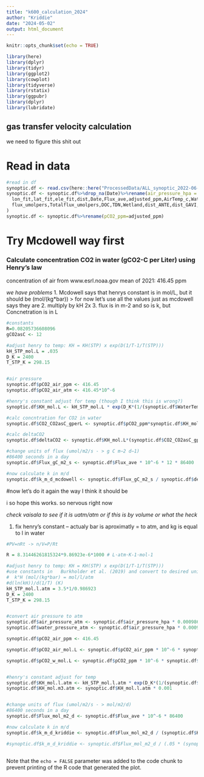 ```yaml
---
title: "k600_calculation_2024"
author: "Kriddie"
date: "2024-05-02"
output: html_document
---
```


```r
knitr::opts_chunk$set(echo = TRUE)

library(here)
library(dplyr) 
library(tidyr) 
library(ggplot2)
library(cowplot)
library(tidyverse)
library(rstatix)
library(ggpubr)
library(dplyr)
library(lubridate)
```

## gas transfer velocity calculation

we need to figure this shit out

# Read in data


```r

#read in df 
synoptic.df <- read.csv(here::here("ProcessedData/ALL_synoptic_2022-06-08.csv"))
synoptic.df <- synoptic.df%>%drop_na(Date)%>%rename(air_pressure_hpa = Total_hPa)%>%select(
  lon_fit,lat_fit,ele_fit,dist,Date,Flux_ave,adjusted_ppm,AirTemp_c,WaterTemp_c,air_pressure_hpa,surface_area,
  flux_umolpers,Totalflux_umolpers,DOC,TDN,Wetland,dist_ANTE,dist_GAVI,dist_COLM,dist_GAVItrib1,dist_GAVItrib2,dist_GAVItrib3,
)
synoptic.df <- synoptic.df%>%rename(pCO2_ppm=adjusted_ppm)
```

# Try Mcdowell way first

### Calculate concentration CO2 in water (gCO2-C per Liter) using Henry's law ###

concentration of air from www.esrl.noaa.gov
mean of 2021: 416.45 ppm


*we have problems*
1. Mcdowell says that henrys constant is in mol/L, but it should be (mol/(kg*bar))
      > for now let's use all the values just as mcdowell says they are
2. multiply by kH 2x
3. flux is in m-2 and so is k, but Concnetration is in L
  

```r

#constants
R=0.08205736608096
gCO2asC <- 12

#adjust henry to temp: KH = KH(STP) x exp(D(1/T-1/T(STP)))
kH_STP_mol.L = .035
D_K = 2400 
T_STP_K = 298.15


#air pressure
synoptic.df$pCO2_air_ppm <- 416.45
synoptic.df$pCO2_air_atm <- 416.45*10^-6

#henry's constant adjust for temp (though I think this is wrong?)
synoptic.df$KH_mol.L <- kH_STP_mol.L * exp(D_K*(1/(synoptic.df$WaterTemp_c+273.15) - 1/T_STP_K))

#calc concntration for CO2 in water
synoptic.df$CO2_CO2asC_gperL <- synoptic.df$pCO2_ppm*synoptic.df$KH_mol.L*12*10^-6

#calc deltaCO2
synoptic.df$deltaCO2 <- synoptic.df$KH_mol.L*(synoptic.df$CO2_CO2asC_gperL - synoptic.df$pCO2_air_atm)

#change units of flux (umol/m2/s - > g C m−2 d−1)
#86400 seconds in a day
synoptic.df$Flux_gC_m2_s <- synoptic.df$Flux_ave * 10^-6 * 12 * 86400

#now calculate k in m/d
synoptic.df$k_m_d_mcdowell <- synoptic.df$Flux_gC_m2_s / synoptic.df$deltaCO2


```


#now let's do it again the way I think it should be

i so hope this works. so nervous right now

*check vaisala to see if it is uatm/atm or if this is by volume or what the heck*


1. fix henry's constant -- actualy bar is aproximatly = to atm, and kg is equal to l in water


```r

#PV=nRt -> n/V=P/Rt

R = 8.31446261815324*9.86923e-6*1000 # L·atm·K-1·mol-1

#adjust henry to temp: KH = KH(STP) x exp(D(1/T-1/T(STP)))
#use constants in  	Burkholder et al. (2019) and convert to desired units
#  k°H (mol/(kg*bar) = mol/l/atm
#d(ln(kH))/d(1/T) (K)
kH_STP_mol.l.atm = 3.5*1/0.986923
D_K = 2400 
T_STP_K = 298.15


#convert air pressure to atm
synoptic.df$air_pressure_atm <- synoptic.df$air_pressure_hpa * 0.0009869233
synoptic.df$water_pressure_atm <- synoptic.df$air_pressure_hpa * 0.0009869233 + 0.000967841

synoptic.df$pCO2_air_ppm <- 416.45

synoptic.df$pCO2_air_mol.L <- synoptic.df$pCO2_air_ppm * 10^-6 * synoptic.df$air_pressure_atm / R / (synoptic.df$AirTemp_c + 273.15)

synoptic.df$pCO2_w_mol.L <- synoptic.df$pCO2_ppm * 10^-6 * synoptic.df$water_pressure_atm / R/ (synoptic.df$WaterTemp_c + 273.15)


#henry's constant adjust for temp
synoptic.df$KH_mol.l.atm <- kH_STP_mol.l.atm * exp(D_K*(1/(synoptic.df$WaterTemp_c+273.15) - 1/T_STP_K))
synoptic.df$KH_mol.m3.atm <- synoptic.df$KH_mol.l.atm * 0.001


#change units of flux (umol/m2/s - > mol/m2/d)
#86400 seconds in a day
synoptic.df$Flux_mol_m2_d <- synoptic.df$Flux_ave * 10^-6 * 86400

#now calculate k in m/d
synoptic.df$k_m_d_kriddie <- synoptic.df$Flux_mol_m2_d / (synoptic.df$KH_mol.l.atm * (synoptic.df$pCO2_w_mol.L - synoptic.df$pCO2_air_mol.L )) #*1000

#synoptic.df$k_m_d_kriddie <- synoptic.df$Flux_mol_m2_d / (.05 * (synoptic.df$pCO2_w_atm - synoptic.df$pCO2_air_atm )) #*1000



```
Note that the `echo = FALSE` parameter was added to the code chunk to prevent printing of the R code that generated the plot.
